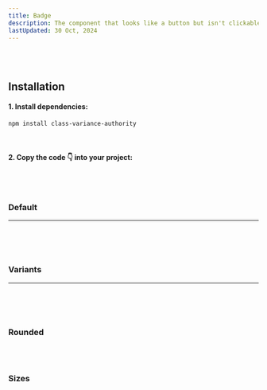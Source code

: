 ```yaml
---
title: Badge
description: The component that looks like a button but isn't clickable!
lastUpdated: 30 Oct, 2024
---
```


<ComponentShowcase name="badge-style-default" />
<br />
<br />

## Installation

#### 1. Install dependencies:

```sh
npm install class-variance-authority
```

<br />

#### 2. Copy the code 👇 into your project:

<ComponentSource name="badge" />
<br />
<br />

### Default

<hr />
<br />
<ComponentShowcase name="badge-style-default" />
<br />
<br />

### Variants

<hr />
<br />
<ComponentShowcase name="badge-style-variants" />
<br />
<br />

### Rounded

<ComponentShowcase name="badge-style-rounded" />
<br />
<br />

### Sizes

<ComponentShowcase name="badge-style-sizes" />

